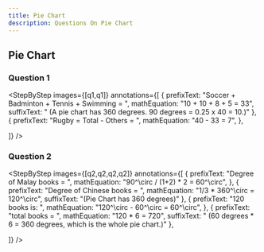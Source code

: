 ```yaml
---
title: Pie Chart
description: Questions On Pie Chart
---
```




## Pie Chart

### Question 1

<Accordions>
  <Accordion title="Question">
    <QuestionWithImage
      image={q1}
      subquestions={["The pie chart shows the CCAs taken up by a class of 40 students. How many students take up Rugby as a CCA?"]}
    />
  </Accordion>
  <Accordion title="Answer Walkthrough">

<StepByStep
  images={[q1,q1]}
  annotations={[
    {
      prefixText: "Soccer + Badminton + Tennis + Swimming = ",
      mathEquation: "10 + 10 + 8 + 5 = 33",
      suffixText: " (A pie chart has 360 degrees. 90 degrees = 0.25 x 40 = 10.)"
    },
        {
      prefixText: "Rugby = Total - Others = ",
      mathEquation: "40 - 33 = 7",
    },

]}
/>

  </Accordion>
</Accordions>

### Question 2

<Accordions>
  <Accordion title="Question">
    <QuestionWithImage
      image={q2}
      subquestions={[
"The pie chart shows the type of books in a library.",
"The number of Tamil books is 1/2 the number of Malay books and there are 400 more Chinese books than Malay books. How many books are there in the library altogether?"
]}
    />
  </Accordion>
  <Accordion title="Answer Walkthrough">

<StepByStep
  images={[q2,q2,q2,q2]}
  annotations={[
    {
      prefixText: "Degree of Malay books = ",
      mathEquation: "90^\\circ / (1+2) * 2 = 60^\\circ",
    },
        {
      prefixText: "Degree of Chinese books = ",
      mathEquation: "1/3 * 360^\\circ = 120^\\circ",
      suffixText: "(Pie Chart has 360 degrees)"
    },
            {
      prefixText: "120 books is: ",
      mathEquation: "120^\\circ - 60^\\circ = 60^\\circ",
    },
                {
      prefixText: "total books = ",
      mathEquation: "120 * 6 = 720",
      suffixText: " (60 degrees * 6 = 360 degrees, which is the whole pie chart.)"
    },

]}
/>

  </Accordion>
</Accordions>
